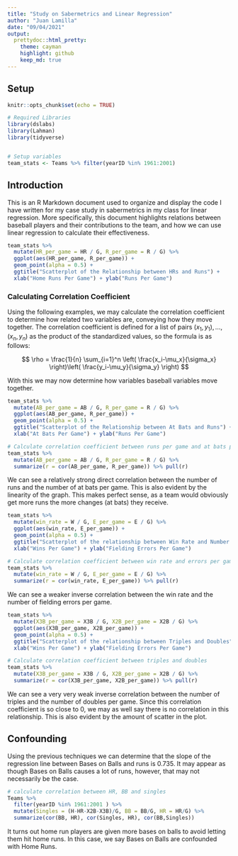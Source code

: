 ```yaml
---
title: "Study on Sabermetrics and Linear Regression"
author: "Juan Lamilla"
date: "09/04/2021"
output:
  prettydoc::html_pretty:
    theme: cayman
    highlight: github
    keep_md: true
---
```


## Setup

```r
knitr::opts_chunk$set(echo = TRUE)

# Required Libraries
library(dslabs)
library(Lahman)
library(tidyverse)


# Setup variables
team_stats <- Teams %>% filter(yearID %in% 1961:2001)
```

## Introduction

This is an R Markdown document used to organize and display the code I have written for my case study in sabermetrics in my class for linear regression. More specifically, this document highlights relations between baseball players and their contributions to the team, and how we can use linear regression to calculate their effectiveness.

```r
team_stats %>%
  mutate(HR_per_game = HR / G, R_per_game = R / G) %>%
  ggplot(aes(HR_per_game, R_per_game)) + 
  geom_point(alpha = 0.5) + 
  ggtitle("Scatterplot of the Relationship between HRs and Runs") +
  xlab("Home Runs Per Game") + ylab("Runs Per Game")
```

### Calculating Correlation Coefficient

Using the following examples, we may calculate the correlation coefficient to determine how related two variables are, conveying how they move together. The correlation coefficient is defined for a list of pairs $(x_1, y_1), \dots, (x_n,y_n)$ as the product of the standardized values, so the formula is as follows:

$$
\rho = \frac{1}{n} \sum_{i=1}^n \left( \frac{x_i-\mu_x}{\sigma_x} \right)\left( \frac{y_i-\mu_y}{\sigma_y} \right)
$$

With this we may now determine how variables baseball variables move together.

```r
team_stats %>%
  mutate(AB_per_game = AB / G, R_per_game = R / G) %>%
  ggplot(aes(AB_per_game, R_per_game)) + 
  geom_point(alpha = 0.5) + 
  ggtitle("Scatterplot of the Relationship between At Bats and Runs") +
  xlab("At Bats Per Game") + ylab("Runs Per Game")

# Calculate correlation coefficient between runs per game and at bats per game
team_stats %>% 
  mutate(AB_per_game = AB / G, R_per_game = R / G) %>% 
  summarize(r = cor(AB_per_game, R_per_game)) %>% pull(r)
```

We can see a relatively strong direct correlation between the number of runs and the number of at bats per game. This is also evident by the linearity of the graph. This makes perfect sense, as a team would obviously get more runs the more changes (at bats) they receive.

```r
team_stats %>%
  mutate(win_rate = W / G, E_per_game = E / G) %>%
  ggplot(aes(win_rate, E_per_game)) + 
  geom_point(alpha = 0.5) + 
  ggtitle("Scatterplot of the relationship between Win Rate and Number of Fielding Errors") +
  xlab("Wins Per Game") + ylab("Fielding Errors Per Game")

# Calculate correlation coefficient between win rate and errors per game
team_stats %>% 
  mutate(win_rate = W / G, E_per_game = E / G) %>% 
  summarize(r = cor(win_rate, E_per_game)) %>% pull(r)
```

We can see a weaker inverse correlation between the win rate and the number of fielding errors per game.

```r
team_stats %>%
  mutate(X3B_per_game = X3B / G, X2B_per_game = X2B / G) %>%
  ggplot(aes(X3B_per_game, X2B_per_game)) + 
  geom_point(alpha = 0.5) + 
  ggtitle("Scatterplot of the relationship between Triples and Doubles") +
  xlab("Wins Per Game") + ylab("Fielding Errors Per Game")

# Calculate correlation coefficient between triples and doubles
team_stats %>% 
  mutate(X3B_per_game = X3B / G, X2B_per_game = X2B / G) %>% 
  summarize(r = cor(X3B_per_game, X2B_per_game)) %>% pull(r)
```

We can see a very very weak inverse correlation between the number of triples and the number of doubles per game. Since this correlation coefficient is so close to 0, we may as well say there is no correlation in this relationship. This is also evident by the amount of scatter in the plot.

## Confounding

Using the previous techniques we can determine that the slope of the regression line between Bases on Balls and runs is 0.735. It may appear as though Bases on Balls causes a lot of runs, however, that may not necessarily be the case. 


```r
# calculate correlation between HR, BB and singles
Teams %>% 
  filter(yearID %in% 1961:2001 ) %>% 
  mutate(Singles = (H-HR-X2B-X3B)/G, BB = BB/G, HR = HR/G) %>%  
  summarize(cor(BB, HR), cor(Singles, HR), cor(BB,Singles))
```


It turns out home run players are given more bases on balls to avoid letting them hit home runs. In this case, we say Bases on Balls are confounded with Home Runs.



